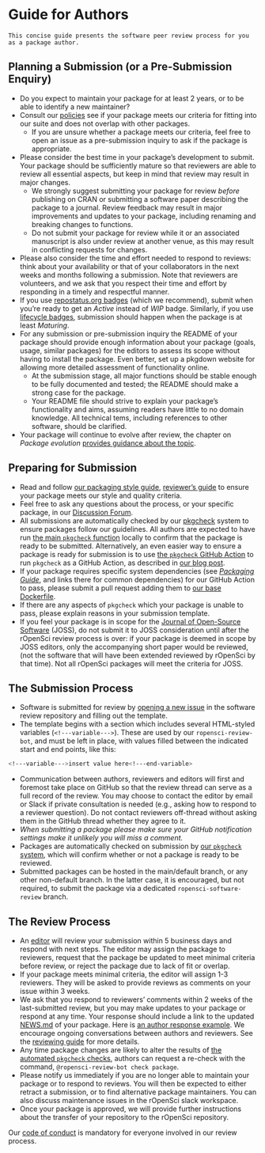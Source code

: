 # Guide for Authors {#authors-guide}

```block
This concise guide presents the software peer review process for you as a package author.
```

## Planning a Submission (or a Pre-Submission Enquiry)

-   Do you expect to maintain your package for at least 2 years, or to be able to identify a new maintainer?
-   Consult our [policies](#policies) see if your package meets our criteria for fitting into our suite and does not overlap with other packages.
    -    If you are unsure whether a package meets our criteria, feel free to open an issue as a pre-submission inquiry to ask if the package is appropriate.
- Please consider the best time in your package's development to submit.  Your package should be sufficiently mature so that reviewers are able to review all essential aspects, but keep in mind that review may result in major changes.
    - We strongly suggest submitting your package for review _before_ publishing on CRAN or submitting a software paper describing the package to a journal. Review feedback may result in major improvements and updates to your package, including renaming and breaking changes to functions.
    -   Do not submit your package for review while it or an associated manuscript is also under review at another venue, as this may result in conflicting requests for changes.
- Please also consider the time and effort needed to respond to reviews: think about your availability or that of your collaborators in the next weeks and months following a submission. Note that reviewers are volunteers, and we ask that you respect their time and effort by responding in a timely and respectful manner.
- If you use [repostatus.org badges](https://www.repostatus.org/) (which we recommend), submit when you're ready to get an _Active_ instead of _WIP_ badge. Similarly, if you use [lifecycle badges](https://www.tidyverse.org/lifecycle/), submission should happen when the package is at least _Maturing_.
- For any submission or pre-submission inquiry the README of your package should provide enough information about your package (goals, usage, similar packages) for the editors to assess its scope without having to install the package. Even better, set up a pkgdown website for allowing more detailed assessment of functionality online.
    - At the submission stage, all major functions should be stable enough to be fully documented and tested; the README should make a strong case for the package.
    - Your README file should strive to explain your package's functionality and aims, assuming readers have little to no domain knowledge. All technical tems, including references to other software, should be clarified.
- Your package will continue to evolve after review, the chapter on *Package evolution* [provides guidance about the topic](#evolution).

## Preparing for Submission

-   Read and follow [our packaging style guide](#building), [reviewer's guide](#preparereview) to ensure your package meets our style and quality criteria.
-   Feel free to ask any questions about the process, or your specific package, in our [Discussion Forum](https://discuss.ropensci.org).
-   All submissions are automatically checked by our [pkgcheck](https://docs.ropensci.org/pkgcheck/) system to ensure packages follow our guidelines. All authors are expected to have run [the main `pkgcheck` function](https://docs.ropensci.org/pkgcheck/reference/pkgcheck.html) locally to confirm that the package is ready to be submitted. Alternatively, an even easier way to ensure a package is ready for submission is to use [the `pkgcheck` GitHub Action](https://github.com/ropensci-review-tools/pkgcheck-action) to run `pkgcheck` as a GitHub Action, as described in [our blog post](https://ropensci.org/blog/2022/02/01/pkgcheck-action/).
-   If your package requires specific system dependencies (see [*Packaging Guide*](#pkgdependencies), and links there for common dependencies) for our GitHub Action to pass, please submit a pull request adding them to [our base Dockerfile](https://github.com/ropensci-review-tools/pkgcheck/blob/main/Dockerfile).
-   If there are any aspects of `pkgcheck` which your package is unable to pass, please explain reasons in your submission template.
-   If you feel your package is in scope for the
    [Journal of Open-Source Software](https://joss.theoj.org/) (JOSS), do not submit it to JOSS consideration until after the rOpenSci review process is over: if your package is deemed in scope by JOSS editors, only the accompanying short paper would be reviewed, (not the software that will have been extended reviewed by rOpenSci by that time). Not all rOpenSci packages will meet the criteria for JOSS.

## The Submission Process

-   Software is submitted for review by [opening a new issue](https://github.com/ropensci/software-review/issues/new/choose) in the software review repository and filling out the template.
- The template begins with a section which includes several HTML-styled variables (`<!---variable--->`). These are used by our `ropensci-review-bot`, and must be left in place, with values filled between the indicated start and end points, like this:
```bash
<!---variable--->insert value here<!---end-variable>
```
-   Communication between authors, reviewers and editors will first and foremost take place on GitHub so that the review thread can serve as a full record of the review. You may choose to contact the editor by email or Slack if private consultation is needed (e.g., asking how to respond to a reviewer question). Do not contact reviewers off-thread without asking them in the GitHub thread whether they agree to it.
- *When submitting a package please make sure your GitHub notification settings make it unlikely you will miss a comment.*
-   Packages are automatically checked on submission by [our `pkgcheck` system](https://docs.ropensci.org/pkgcheck), which will confirm whether or not a package is ready to be reviewed.
- Submitted packages can be hosted in the main/default branch, or any other non-default branch. In the latter case, it is encouraged, but not required, to submit the package via a dedicated `ropensci-software-review` branch. 

## The Review Process

-   An [editor](#editors) will review your submission within 5 business days and respond with next steps. The editor may assign the package to reviewers, request that the package be updated to meet minimal criteria before review, or reject the package due to lack of fit or overlap.
-   If your package meets minimal criteria, the editor will assign  1-3 reviewers. They will be asked to provide reviews as comments on your issue within 3 weeks.
-   We ask that you respond to reviewers' comments within 2 weeks of the last-submitted review, but you may make updates to your package or respond at any time. Your response should include a link to the updated [NEWS.md](#news) of your package. Here is [an author response example](https://github.com/ropensci/software-review/issues/160#issuecomment-355043656).  We encourage ongoing conversations between authors and reviewers. See the [reviewing guide](#reviewerguide) for more details.
-   Any time package changes are likely to alter the results of [the automated `pkgcheck` checks](https://docs.ropensci.org/pkgcheck), authors can request a re-check with the command, `@ropensci-review-bot check package`.
-   Please notify us immediately if you are no longer able to maintain your package or to respond to reviews. You will then be expected to either retract a submission, or to find alternative package maintainers. You can also discuss maintenance issues in the rOpenSci slack workspace.
-   Once your package is approved, we will provide further instructions about the transfer of your repository to the rOpenSci repository.

Our [code of conduct](#code-of-conduct) is mandatory for everyone involved in our review process.
